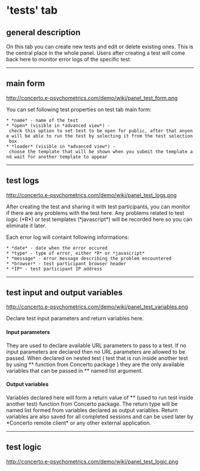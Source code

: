 ='tests' tab=

==general description==

On this tab you can create new tests and edit or delete existing ones. This is the central place in the whole panel. Users after creating a test will come back here to monitor error logs of the specific test. 

----

==main form==

http://concerto.e-psychometrics.com/demo/wiki/panel_test_form.png

You can set following test properties on test tab main form:

 * *name* - name of the test
 * *open* (visible in *advanced view*) - check this option to set test to be open for public, after that anyone will be able to run the test by selecting it from the test selection box
 * *loader* (visible in *advanced view*) - choose the template that will be shown when you submit the template and wait for another template to appear

----

==test logs==

http://concerto.e-psychometrics.com/demo/wiki/panel_test_logs.png

After creating the test and sharing it with test participants, you can monitor if there are any problems with the test here. Any problems related to test logic (*R*) or test templates (*javascript*) will be recorded here so you can eliminate it later.

Each error log will containt following informations:

 * *date* - date when the error occured
 * *type* - type of error, either *R* or *javascript*
 * *message* - error message describing the problem encountered
 * *browser* - test participant browser header
 * *IP* - test participant IP address

----

==test input and output variables==

http://concerto.e-psychometrics.com/demo/wiki/panel_test_variables.png

Declare test input parameters and return variables here. 

====Input parameters==== 

They are used to declare available URL parameters to pass to a test. If no input parameters are declared then no URL parameters are allowed to be passed. When declared on nested test ( test that is run inside another test by using *{{{concerto.test.run}}}* function from Concerto package ) they are the only available variables that can be passed in *{{{params}}}* named list argument.

====Output variables====

Variables declared here will form a return value of *{{{concerto.test.run}}}* (used to run test inside another test) function from Concerto package. The return type will be named list formed from variables declared as output variables. Return variables are also saved for all completed sessions and can be used later by *Concerto remote client* or any other external application.

----

==test logic==

http://concerto.e-psychometrics.com/demo/wiki/panel_test_logic.png